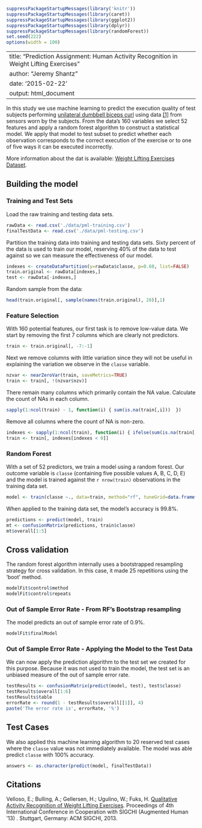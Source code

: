 ```r
suppressPackageStartupMessages(library('knitr')) 
suppressPackageStartupMessages(library(caret))
suppressPackageStartupMessages(library(ggplot2))
suppressPackageStartupMessages(library(dplyr))
suppressPackageStartupMessages(library(randomForest))
set.seed(222)
options(width = 100)
```
---
title: "Prediction Assignment: Human Activity Recognition in Weight Lifting Exercises"
author: "Jeremy Shantz"
date: '2015-02-22'
output: html_document
---

In this study we use machine learning to predict the execution quality of test subjects performing [unilateral dumbbell biceps curl](https://www.youtube.com/results?search_query=Unilateral+Dumbbell+Biceps+Curl) using data [[1]](#Velloso) from sensors worn by the subjects. From the data's 160 variables we select 52 features and apply a random forest algorithm to construct a statistical model. We apply that model to test subset to predict whether each observation corresponds to the correct execution of the exercise or to one of five ways it can be executed incorrectly.

More information about the dat is available: [Weight Lifting Exercises Dataset](http://groupware.les.inf.puc-rio.br/har#weight_lifting_exercises).

## Building the model

### Training and Test Sets
Load the raw training and testing data sets.
```r
rawData <- read.csv('./data/pml-training.csv')
finalTestData <- read.csv('./data/pml-testing.csv')
```

Partition the training data into training and testing data sets. Sixty percent 
of the data is used to train our model, reserving 40% of the data to test 
against so we can measure the effectiveness of our model.

```r
indexes <- createDataPartition(y=rawData$classe, p=0.60, list=FALSE)
train.original <- rawData[indexes,]
test <- rawData[-indexes,]
```

Random sample from the data:
```r
head(train.original[, sample(names(train.original), 28)],1)
```

### Feature Selection
With 160 potential features, our first task is to remove low-value data. We
start by removing the first 7 columns which are clearly not predictors.

```r
train <- train.original[, -7:-1]
```

Next we remove columns with little variation since they will not be useful in
explaining the variation we observe in the `classe` variable.

```r
nzvar <- nearZeroVar(train, saveMetrics=TRUE)
train <- train[, !(nzvar$nzv)]
```

There remain many columns which primarily contain the NA value. Calculate the 
count of NAs in each column.

```r
sapply(1:ncol(train) - 1, function(i) { sum(is.na(train[,i]))  })
```

Remove all columns where the count of NA is non-zero.

```r
indexes <- sapply(1:ncol(train), function(i) { ifelse(sum(is.na(train[,i])) > 0, -i, i)  })
train <- train[, indexes[indexes < 0]]
```

### Random Forest

With a set of 52 predictors, we train a model using a random forest. Our outcome variable is `classe` (containing five possible values A, B, C, D, E) and the model is trained against the `r nrow(train) ` observations in the training data set.
```r
model <- train(classe ~., data=train, method="rf", tuneGrid=data.frame(mtry=2) )
```

When applied to the training data set, the model's accuracy is 99.8%.

```r
predictions <- predict(model, train)
mt <- confusionMatrix(predictions, train$classe)
mt$overall[1:5]
```

## Cross validation

The random forest algorithm internally uses a bootstrapped resampling strategy for cross validation. In this case, it made 25 repetitions using the 'boot' method.

```r
modelFit$control$method
modelFit$control$repeats
```

### Out of Sample Error Rate - From RF's Bootstrap resampling

The model predicts an out of sample error rate of 0.9%.

```r
modelFit$finalModel
```
 
### Out of Sample Error Rate - Applying the Model to the Test Data

We can now apply the prediction algorithm to the test set we created for this purpose. Because it was not used to train the model, the test set is an unbiased measure of the out of sample error rate.

```r
testResults <- confusionMatrix(predict(model, test), test$classe)
testResults$overall[1:6]
testResults$table
errorRate <- round(1 - testResults$overall[[1]], 4)
paste('The error rate is', errorRate, '%')
```

## Test Cases 
We also applied this machine learning algorithm to 20 reserved test cases where the 
`classe` value was not immediately available. The model was able predict `classe` with 100% accuracy. 

```r
answers <- as.character(predict(model, finalTestData))
```

## Citations
<div id="Velloso"></div>
Velloso, E.; Bulling, A.; Gellersen, H.; Ugulino, W.; Fuks, H. [Qualitative Activity Recognition of Weight Lifting Exercises](http://groupware.les.inf.puc-rio.br/work.jsf?p1=11201). Proceedings of 4th International Conference in Cooperation with SIGCHI (Augmented Human '13) . Stuttgart, Germany: ACM SIGCHI, 2013. 

<!-- Add extra space below to make the citation link more obvious -->
<div style="height:300px;"></div>
